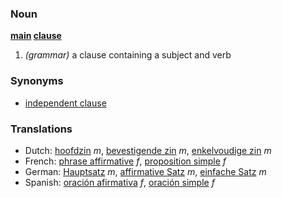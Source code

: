 ===Noun===
'''[[main]] [[clause]]'''
# ''(grammar)'' a clause containing a subject and verb

===Synonyms===
* [[independent clause]]

===Translations===
*Dutch: [[hoofdzin]] ''m'', [[bevestigende zin]] ''m'', [[enkelvoudige zin]] ''m''
*French: [[phrase affirmative]] ''f'', [[proposition simple]] ''f''
*German: [[Hauptsatz]] ''m'', [[affirmative Satz]] ''m'', [[einfache Satz]] ''m''
*Spanish: [[oración afirmativa]] ''f'', [[oración simple]] ''f''